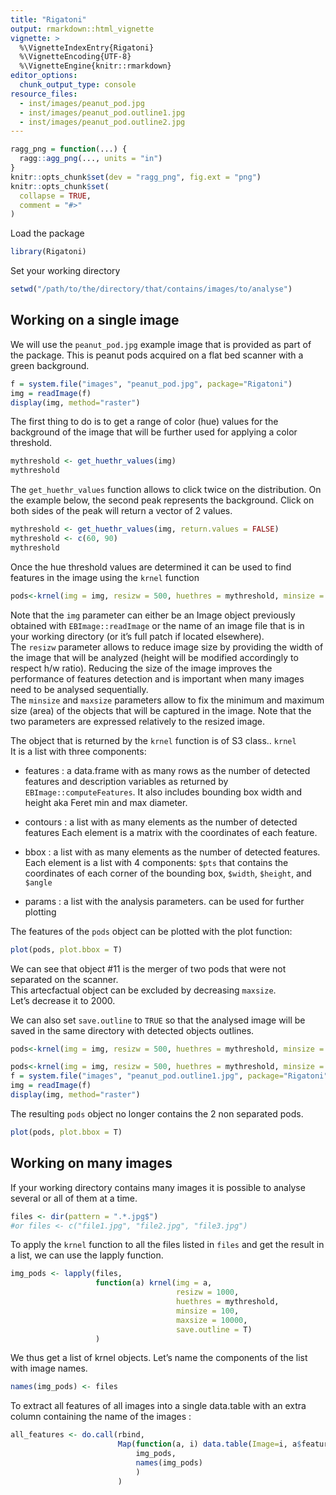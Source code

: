 ```yaml
---
title: "Rigatoni"
output: rmarkdown::html_vignette
vignette: >
  %\VignetteIndexEntry{Rigatoni}
  %\VignetteEncoding{UTF-8}
  %\VignetteEngine{knitr::rmarkdown}
editor_options: 
  chunk_output_type: console
resource_files:
  - inst/images/peanut_pod.jpg
  - inst/images/peanut_pod.outline1.jpg
  - inst/images/peanut_pod.outline2.jpg
---
```


```r
ragg_png = function(...) {
  ragg::agg_png(..., units = "in")
}
knitr::opts_chunk$set(dev = "ragg_png", fig.ext = "png")
knitr::opts_chunk$set(
  collapse = TRUE,
  comment = "#>"
)
```

Load the package

```r
library(Rigatoni)
```


Set your working directory  
```r
setwd("/path/to/the/directory/that/contains/images/to/analyse")
```

## Working on a single image

We will use the `peanut_pod.jpg` example image that is provided as part of the package. This is peanut pods acquired on a flat bed scanner with a green background.
```r
f = system.file("images", "peanut_pod.jpg", package="Rigatoni")
img = readImage(f)
display(img, method="raster")
```

The first thing to do is to get a range of color (hue) values for the background of the image that will be further used for applying a color threshold.

```r
mythreshold <- get_huethr_values(img)
mythreshold
```

The `get_huethr_values` function allows to click twice on the distribution. On the example below, the second peak represents the background. Click on both sides of the peak will return a vector of 2 values.
```r
mythreshold <- get_huethr_values(img, return.values = FALSE)
mythreshold <- c(60, 90)
mythreshold
```


Once the hue threshold values are determined it can be used to find features in the image using the `krnel` function

```r
pods<-krnel(img = img, resizw = 500, huethres = mythreshold, minsize = 100, maxsize = 10000, save.outline = F)
```

Note that the `img` parameter can either be an Image object previously obtained with `EBImage::readImage` or the name of an image file that is in your working directory (or it's full patch if located elsewhere).  
The `resizw` parameter allows to reduce image size by providing the width of the image that will be analyzed (height will be modified accordingly to respect h/w ratio). Reducing the size of the image improves the performance of features detection and is important when many images need to be analysed sequentially.  
The `minsize` and `maxsize` parameters allow to fix the minimum and maximum size (area) of the objects that will be captured in the image. Note that the two parameters are expressed relatively to the resized image.

The object that is returned by the `krnel` function is of S3 class.. `krnel`  
It is a list with three components:

- features : a data.frame with as many rows as the number of detected features and description variables as returned by `EBImage::computeFeatures`. It also includes bounding box width and height aka Feret min and max diameter.
- contours : a list with as many elements as the number of detected features Each element is a matrix with the coordinates of each feature.
-  bbox : a list with as many elements as the number of detected features. Each element is a list with 4 components: `$pts` that contains the coordinates of each corner of the bounding box, `$width`, `$height`, and `$angle`

- params : a list with the analysis parameters. can be used for further plotting

The features of the `pods` object can be plotted with the plot function: 

```r
plot(pods, plot.bbox = T)
```

We can see that object #11 is the merger of two pods that were not separated on the scanner.  
This artecfactual object can be excluded by decreasing `maxsize`.  
Let's decrease it to 2000.  

We can also set `save.outline` to `TRUE` so that the analysed image will be saved in the same directory with detected objects outlines.  
```r
pods<-krnel(img = img, resizw = 500, huethres = mythreshold, minsize = 100, maxsize = 2000, save.outline = T, img.name = "peanut_pod")
```
```r
pods<-krnel(img = img, resizw = 500, huethres = mythreshold, minsize = 100, maxsize = 2000, save.outline = F)
f = system.file("images", "peanut_pod.outline1.jpg", package="Rigatoni")
img = readImage(f)
display(img, method="raster")

```

The resulting `pods` object no longer contains the 2 non separated pods.

```r
plot(pods, plot.bbox = T)
```

## Working on many images

If your working directory contains many images it is possible to analyse several or all of them at a time.

```r
files <- dir(pattern = ".*.jpg$")
#or files <- c("file1.jpg", "file2.jpg", "file3.jpg")
```

To apply the `krnel` function to all the files listed in `files` and get the result in a list, we can use the lapply function.   

```r
img_pods <- lapply(files,
                   function(a) krnel(img = a,
                                     resizw = 1000,
                                     huethres = mythreshold,
                                     minsize = 100,
                                     maxsize = 10000,
                                     save.outline = T)
                   )
```

We thus get a list of krnel objects.
Let's name the components of the list with image names.  

```r
names(img_pods) <- files
```

To extract all features of all images into a single data.table with an extra column containing the name of the images :   

```r
all_features <- do.call(rbind,
                        Map(function(a, i) data.table(Image=i, a$features),
                            img_pods,
                            names(img_pods)
                            )
                        )
```
